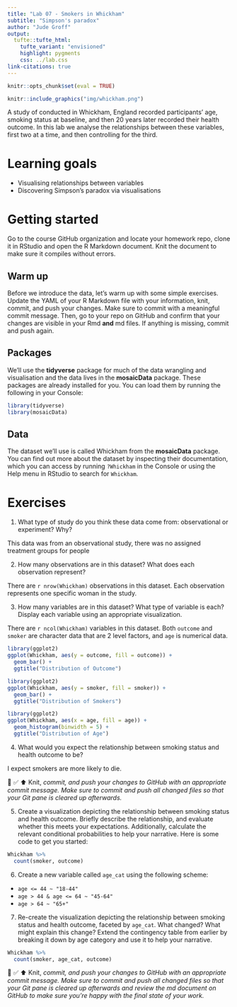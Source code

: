 ```yaml
---
title: "Lab 07 - Smokers in Whickham"
subtitle: "Simpson's paradox"
author: "Jude Groff"
output: 
  tufte::tufte_html:
    tufte_variant: "envisioned"
    highlight: pygments
    css: ../lab.css
link-citations: true
---
```


```r
knitr::opts_chunk$set(eval = TRUE)
```

```r
knitr::include_graphics("img/whickham.png")
```

A study of conducted in Whickham, England recorded participants' age, smoking status at baseline, and then 20 years later recorded their health outcome.
In this lab we analyse the relationships between these variables, first two at a time, and then controlling for the third.

# Learning goals

-   Visualising relationships between variables
-   Discovering Simpson's paradox via visualisations

# Getting started

Go to the course GitHub organization and locate your homework repo, clone it in RStudio and open the R Markdown document.
Knit the document to make sure it compiles without errors.

## Warm up

Before we introduce the data, let's warm up with some simple exercises.
Update the YAML of your R Markdown file with your information, knit, commit, and push your changes.
Make sure to commit with a meaningful commit message.
Then, go to your repo on GitHub and confirm that your changes are visible in your Rmd **and** md files.
If anything is missing, commit and push again.

## Packages

We'll use the **tidyverse** package for much of the data wrangling and visualisation and the data lives in the **mosaicData** package.
These packages are already installed for you.
You can load them by running the following in your Console:

```r
library(tidyverse) 
library(mosaicData) 
```

## Data

The dataset we'll use is called Whickham from the **mosaicData** package.
You can find out more about the dataset by inspecting their documentation, which you can access by running `?Whickham` in the Console or using the Help menu in RStudio to search for `Whickham`.

# Exercises

1.  What type of study do you think these data come from: observational or experiment?
    Why?

This data was from an observational study, there was no assigned treatment groups for people

2.  How many observations are in this dataset?
    What does each observation represent?
    
There are `r nrow(Whickham)` observations in this dataset. Each observation represents one specific woman in the study.

3.  How many variables are in this dataset?
    What type of variable is each?
    Display each variable using an appropriate visualization.
    
There are `r ncol(Whickham)` variables in this dataset. Both `outcome` and `smoker` are character data that are 2 level factors, and `age` is numerical data.


```r
library(ggplot2)
ggplot(Whickham, aes(y = outcome, fill = outcome)) +
  geom_bar() +
  ggtitle("Distribution of Outcome")

```
```r
library(ggplot2)
ggplot(Whickham, aes(y = smoker, fill = smoker)) +
  geom_bar() +
  ggtitle("Distribution of Smokers")

```

```r
library(ggplot2)
ggplot(Whickham, aes(x = age, fill = age)) +
  geom_histogram(binwidth = 5) +
  ggtitle("Distribution of Age")

```



4.  What would you expect the relationship between smoking status and health outcome to be?

I expect smokers are more likely to die.

🧶 ✅ ⬆️ Knit, *commit, and push your changes to GitHub with an appropriate commit message. Make sure to commit and push all changed files so that your Git pane is cleared up afterwards.*

5.  Create a visualization depicting the relationship between smoking status and health outcome. Briefly describe the relationship, and evaluate whether this meets your expectations. Additionally, calculate the relevant conditional probabilities to help your narrative. Here is some code to get you started:

```r
Whickham %>%
  count(smoker, outcome)
```

6.  Create a new variable called `age_cat` using the following scheme:

-   `age <= 44 ~ "18-44"`
-   `age > 44 & age <= 64 ~ "45-64"`
-   `age > 64 ~ "65+"`

7.  Re-create the visualization depicting the relationship between smoking status and health outcome, faceted by `age_cat`. What changed? What might explain this change? Extend the contingency table from earlier by breaking it down by age category and use it to help your narrative.

```r
Whickham %>%
  count(smoker, age_cat, outcome)
```

🧶 ✅ ⬆️ Knit, *commit, and push your changes to GitHub with an appropriate commit message. Make sure to commit and push all changed files so that your Git pane is cleared up afterwards and review the md document on GitHub to make sure you're happy with the final state of your work.*
